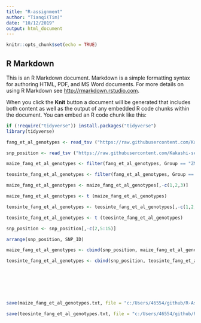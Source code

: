 ```yaml
---
title: "R-assignment"
author: "Tianqi(Tim)"
date: "10/12/2019"
output: html_document
---
```


```r
knitr::opts_chunk$set(echo = TRUE)
```

## R Markdown

This is an R Markdown document. Markdown is a simple formatting syntax for authoring HTML, PDF, and MS Word documents. For more details on using R Markdown see <http://rmarkdown.rstudio.com>.

When you click the **Knit** button a document will be generated that includes both content as well as the output of any embedded R code chunks within the document. You can embed an R code chunk like this:

```r

if (!require("tidyverse")) install.packages("tidyverse")
library(tidyverse)

fang_et_al_genotypes <- read_tsv ("https://raw.githubusercontent.com/Kakashi-sensei/Tianqili-R-Assignment/master/fang_et_al_genotypes.txt")

snp_position <- read_tsv ("https://raw.githubusercontent.com/Kakashi-sensei/Tianqili-R-Assignment/master/snp_position.txt")

maize_fang_et_al_genotypes <- filter(fang_et_al_genotypes, Group == "ZMMLR" | Group == "ZMMIL" | Group == "ZMMMR")

teosinte_fang_et_al_genotypes <- filter(fang_et_al_genotypes, Group == "ZMPBA" | Group == "ZMPIL" | Group == "ZMPJA")

maize_fang_et_al_genotypes <- maize_fang_et_al_genotypes[,-c(1,2,3)]

maize_fang_et_al_genotypes <- t (maize_fang_et_al_genotypes)

teosinte_fang_et_al_genotypes <- teosinte_fang_et_al_genotypes[,-c(1,2,3)]

teosinte_fang_et_al_genotypes <- t (teosinte_fang_et_al_genotypes)

snp_position <- snp_position[,-c(2,5:15)]

arrange(snp_position, SNP_ID)

maize_fang_et_al_genotypes <- cbind(snp_position, maize_fang_et_al_genotypes)

teosinte_fang_et_al_genotypes <- cbind(snp_position, teosinte_fang_et_al_genotypes)







save(maize_fang_et_al_genotypes.txt, file = "c:/Users/46554/github/R-Assignment/Tianqili-R-Assignment/maize_fang_et_al_genotypes.txt")

save(teosinte_fang_et_al_genotypes.txt, file = "c:/Users/46554/github/R-Assignment/Tianqili-R-Assignment/teosinte_fang_et_al_genotypes.txt")







```
